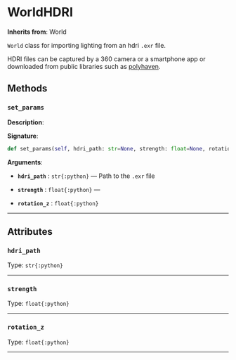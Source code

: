 # WorldHDRI

**Inherits from**: World

`World` class for importing lighting from an hdri `.exr` file.

HDRI files can be captured by a 360 camera or a smartphone app or downloaded from public libraries such as [polyhaven](https://polyhaven.com/hdris).



## Methods
### `set_params`
**Description**:

**Signature**:

```python
def set_params(self, hdri_path: str=None, strength: float=None, rotation_z: float=None)
```

**Arguments**:

- **`hdri_path`** : `str{:python}` — Path to the `.exr` file

- **`strength`** : `float{:python}` — 

- **`rotation_z`** : `float{:python}`

---
## Attributes
### `hdri_path`
Type: `str{:python}`


---
### `strength`
Type: `float{:python}`


---
### `rotation_z`
Type: `float{:python}`


---
